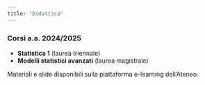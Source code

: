 ```yaml
---
title: "Didattica"
---
```


### Corsi a.a. 2024/2025
- **Statistica 1** (laurea triennale)
- **Modelli statistici avanzati** (laurea magistrale)

Materiali e slide disponibili sulla piattaforma e-learning dell’Ateneo.

